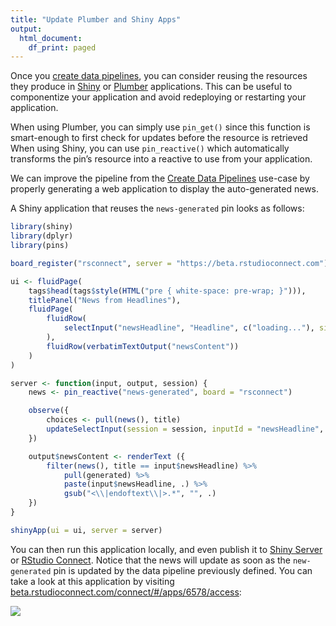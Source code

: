 ```yaml
---
title: "Update Plumber and Shiny Apps"
output:
  html_document:
    df_print: paged
---
```


Once you [create data pipelines](create-data-pipelines.html), you can consider reusing the resources they produce in [Shiny](http://shiny.rstudio.com) or [Plumber](https://www.rplumber.io/) applications. This can be useful to componentize your application and avoid redeploying or restarting your application. 

When using Plumber, you can simply use `pin_get()` since this function is smart-enough to first check for updates before the resource is retrieved When using Shiny, you can use `pin_reactive()` which automatically transforms the pin's resource into a reactive to use from your application.

We can improve the pipeline from the [Create Data Pipelines](create-data-pipelines.html) use-case by properly generating a web application to display the auto-generated news.

A Shiny application that reuses the `news-generated` pin looks as follows:

```r
library(shiny)
library(dplyr)
library(pins)

board_register("rsconnect", server = "https://beta.rstudioconnect.com")

ui <- fluidPage(
    tags$head(tags$style(HTML("pre { white-space: pre-wrap; }"))),
    titlePanel("News from Headlines"),
    fluidPage(
        fluidRow(
            selectInput("newsHeadline", "Headline", c("loading..."), size = 10, selectize = FALSE, width = "100%")
        ),
        fluidRow(verbatimTextOutput("newsContent"))
    )
)

server <- function(input, output, session) {
    news <- pin_reactive("news-generated", board = "rsconnect")

    observe({
        choices <- pull(news(), title)
        updateSelectInput(session = session, inputId = "newsHeadline", choices = choices, selected = choices[1])
    })

    output$newsContent <- renderText ({
        filter(news(), title == input$newsHeadline) %>%
            pull(generated) %>%
            paste(input$newsHeadline, .) %>%
            gsub("<\\|endoftext\\|>.*", "", .)
    })
}

shinyApp(ui = ui, server = server)
```

You can then run this application locally, and even publish it to [Shiny Server](https://rstudio.com/products/shiny/shiny-server/) or [RStudio Connect](https://rstudio.com/products/connect/). Notice that the news will update as soon as the `new-generated` pin is updated by the data pipeline previously defined. You can take a look at this application by visiting [beta.rstudioconnect.com/connect/#/apps/6578/access](https://beta.rstudioconnect.com/connect/#/apps/6578/access):

[![](images/update-shiny-rsconnect.png)](https://beta.rstudioconnect.com/connect/#/apps/6578/access)
